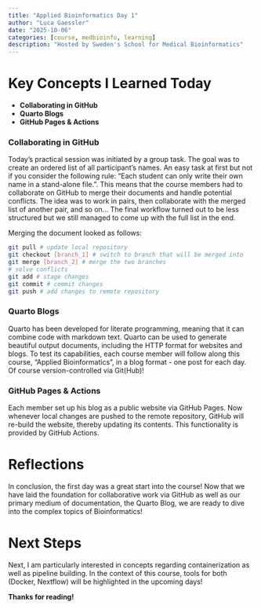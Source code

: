```yaml
---
title: "Applied Bioinformatics Day 1"
author: "Luca Gaessler"
date: "2025-10-06"
categories: [course, medbioinfo, learning]
description: "Hosted by Sweden's School for Medical Bioinformatics"
---
```


# Key Concepts I Learned Today

- **Collaborating in GitHub**
- **Quarto Blogs**
- **GitHub Pages & Actions**

### Collaborating in GitHub

Today's practical session was initiated by a group task. The goal was to create an ordered list of all participant's names. An easy task at first but not if you consider the following rule: "Each student can only write their own name in a stand-alone file.". This means that the course members had to collaborate on GitHub to merge their documents and handle potential conflicts. The idea was to work in pairs, then collaborate with the merged list of another pair, and so on... The final workflow turned out to be less structured but we still managed to come up with the full list in the end.

Merging the document looked as follows:

```bash
git pull # update local repository
git checkout [branch_1] # switch to branch that will be merged into
git merge [branch_2] # merge the two branches
# solve conflicts
git add # stage changes
git commit # commit changes
git push # add changes to remote repository
```

### Quarto Blogs
Quarto has been developed for literate programming, meaning that it can combine code with markdown text. Quarto can be used to generate beautiful output documents, including the HTTP format for websites and blogs. To test its capabilities, each course member will follow along this course, "Applied Bioinformatics", in a blog format - one post for each day. Of course version-controlled via Git(Hub)!

### GitHub Pages & Actions
Each member set up his blog as a public website via GitHub Pages. Now whenever local changes are pushed to the remote repository, GitHub will re-build the website, thereby updating its contents. This functionality is provided by GitHub Actions.

# Reflections

In conclusion, the first day was a great start into the course! Now that we have laid the foundation for collaborative work via GitHub as well as our primary medium of documentation, the Quarto Blog, we are ready to dive into the complex topics of Bioinformatics!

# Next Steps

Next, I am particularly interested in concepts regarding containerization as well as pipeline building. In the context of this course, tools for both (Docker, Nextflow) will be highlighted in the upcoming days!

**Thanks for reading!**